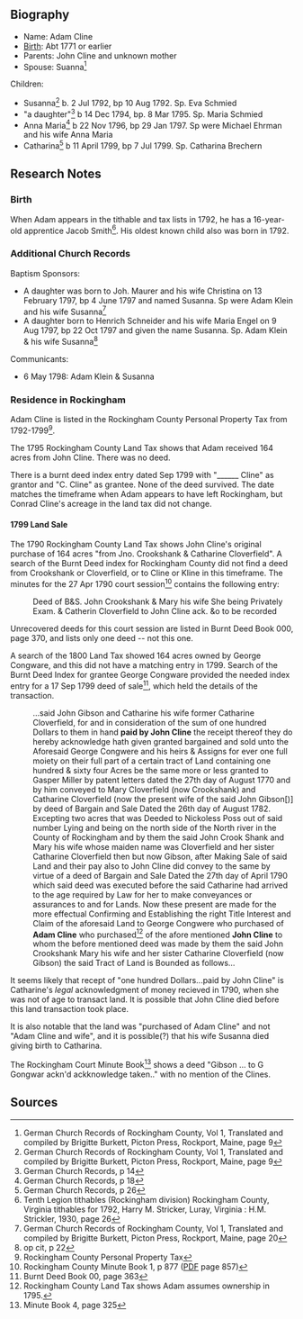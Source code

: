 == Biography ==
* Name:  Adam Cline
* [[#birth|Birth]]:  Abt 1771 or earlier
* Parents:  John Cline and unknown mother
* Spouse:  Suanna<ref>German Church Records of Rockingham County, Vol 1, Translated and compiled by Brigitte Burkett, Picton Press, Rockport, Maine, page 9</ref>

Children:
* Susanna<ref>German Church Records of Rockingham County, Vol 1, Translated and compiled by Brigitte Burkett, Picton Press, Rockport, Maine, page 9</ref> b. 2 Jul 1792, bp 10 Aug 1792. Sp. Eva Schmied
* "a daughter"<ref>German Church Records, p 14</ref> b 14 Dec 1794, bp. 8 Mar 1795. Sp. Maria Schmied
* Anna Maria<ref>German Church Records, p 18</ref> b 22 Nov 1796, bp 29 Jan 1797.  Sp were Michael Ehrman and his wife Anna Maria
* Catharina<ref>German Church Records, p 26</ref> b 11 April 1799, bp 7 Jul 1799.  Sp. Catharina Brechern

== Research Notes ==

=== Birth ===
When Adam appears in the tithable and tax lists in 1792, he has a 16-year-old apprentice Jacob Smith<ref>Tenth Legion tithables (Rockingham division) Rockingham County, Virginia tithables for 1792, Harry M. Stricker, Luray, Virginia : H.M. Strickler, 1930, page 26</ref>.  His oldest known child also was born in 1792.

=== Additional Church Records ===
Baptism Sponsors:
* A daughter was born to Joh. Maurer and his wife Christina on 13 February 1797, bp 4 June 1797 and named Susanna.  Sp were Adam Klein and his wife Susanna<ref>German Church Records of Rockingham County, Vol 1, Translated and compiled by Brigitte Burkett, Picton Press, Rockport, Maine, page 20</ref>
* A daughter born to Henrich Schneider and his wife Maria Engel on 9 Aug 1797, bp 22 Oct 1797 and given the name Susanna.  Sp. Adam Klein & his wife Susanna<ref>op cit, p 22</ref>

Communicants:
* 6 May 1798:  Adam Klein & Susanna

=== Residence in Rockingham ===
Adam Cline is listed in the Rockingham County Personal Property Tax from 1792-1799<ref>Rockingham County Personal Property Tax</ref>.

The 1795 Rockingham County Land Tax shows that Adam received 164 acres from John Cline.  There was no deed.

There is a burnt deed index entry dated Sep 1799 with "______ Cline" as grantor and "C. Cline" as grantee.  None of the deed survived.  The date matches the timeframe when Adam appears to have left Rockingham, but Conrad Cline's acreage in the land tax did not change.

==== 1799 Land Sale ====
The 1790 Rockingham County Land Tax shows John Cline's original purchase of 164 acres "from Jno. Crookshank & Catharine Cloverfield".  A search of the Burnt Deed index for Rockingham County did not find a deed from Crookshank or Cloverfield, or to Cline or Kline in this timeframe.  The minutes for the 27 Apr 1790 court session<ref>Rockingham County Minute Book 1, p 877 ([https://www.rockinghamcountyva.gov/DocumentCenter/View/16334/Minute-Book--1-1778-1792?bidId= PDF] page 857)</ref> contains the following entry:

:Deed of B&S.  John Crookshank & Mary his wife She being Privately Exam. & Catherin Cloverfield to John Cline ack. &o to be recorded

Unrecovered deeds for this court session are listed in Burnt Deed Book 000, page 370, and lists only one deed -- not this one.

A search of the 1800 Land Tax showed 164 acres owned by George Congware, and this did not have a matching entry in 1799.  Search of the Burnt Deed Index for grantee George Congware provided the needed index entry for a 17 Sep 1799 deed of sale<ref>Burnt Deed Book 00, page 363</ref>, which held the details of the transaction.

:...said John Gibson and Catharine his wife former Catharine Cloverfield, for and in consideration of the sum of one hundred Dollars to them in hand '''paid by John Cline''' the receipt thereof they do hereby acknowledge hath given granted bargained and sold unto the Aforesaid George Congwere and his heirs & Assigns for ever one full moiety on their full part of a certain tract of Land containing one hundred & sixty four Acres be the same more or less granted to Gasper Miller by patent letters dated the 27th day of August 1770 and by him conveyed to Mary Cloverfield (now Crookshank) and Catharine Cloverfield (now the present wife of the said John Gibson[)] by deed of Bargain and Sale Dated the 26th day of August 1782.  Excepting two acres that was Deeded to Nickoless Poss out of said number Lying and being on the north side of the North river in the County of Rockingham and by them the said John Crook Shank and Mary his wife whose maiden name was Cloverfield and her sister Catharine Cloverfield then but now Gibson, after Making Sale of said Land and their pay also to John Cline did convey to the same by virtue of a deed of Bargain and Sale Dated the 27th day of April 1790 which said deed was executed before the said Catharine had arrived to the age required by Law for her to make conveyances or assurances to and for Lands.  Now these present are made for the more effectual Confirming and Establishing the right Title Interest and Claim of the aforesaid Land to George Congwere who purchased of '''Adam Cline''' who purchased<ref>Rockingham County Land Tax shows Adam assumes ownership in 1795.</ref> of the afore mentioned '''John Cline''' to whom the before mentioned deed was made by them the said John Crookshank Mary his wife and her sister Catharine Cloverfield (now Gibson) the said Tract of Land is Bounded as follows...

It seems likely that recept of "one hundred Dollars...paid by John Cline" is Catharine's ''legal'' acknowledgment of money recieved in 1790, when she was not of age to transact land.  It is possible that John Cline died before this land transaction took place.

It is also notable that the land was "purchased of Adam Cline" and not "Adam Cline and wife", and it is possible(?) that his wife Susanna died giving birth to Catharina.

The Rockingham Court Minute Book<ref>Minute Book 4, page 325</ref> shows a deed "Gibson ... to G Gongwar ackn'd ackknowledge taken.." with no mention of the Clines.

== Sources ==
<references />